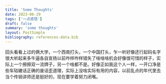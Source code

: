 ```yaml
---
title: 'Some Thoughts'
date: 2023-06-29
tags: ['一点感悟']
draft: false
summary: 'some thoughts'
layout: PostSimple
bibliography: references-data.bib
---
```


回头看看上过的俩大学，一个西南打头，一个中国打头，乍一听好像还行起码名字很大听起来多牛逼各自宣扬以前咋样咋样错失了啥啥啥机会好像很可惜的样子，实际上一个擦擦双一流牌子，另一个啥都不是。好像正如我这个人一样，一开口净是些车轱辘话正确的废话歪道理，实际上没啥实际有用的内容，以前乱点的年代里去当个传销讲师还是挺好的，现在要学着努力闭嘴。